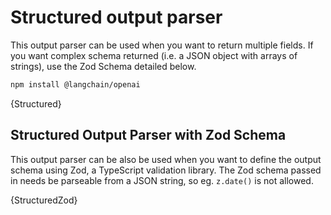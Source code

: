 # Structured output parser


This output parser can be used when you want to return multiple fields. If you want complex schema returned (i.e. a JSON object with arrays of strings), use the Zod Schema detailed below.



<IntegrationInstallTooltip></IntegrationInstallTooltip>

```bash npm2yarn
npm install @langchain/openai
```

<CodeBlock language="typescript">{Structured}</CodeBlock>

## Structured Output Parser with Zod Schema

This output parser can be also be used when you want to define the output schema using Zod, a TypeScript validation library. The Zod schema passed in needs be parseable from a JSON string, so eg. `z.date()` is not allowed.


<CodeBlock language="typescript">{StructuredZod}</CodeBlock>
